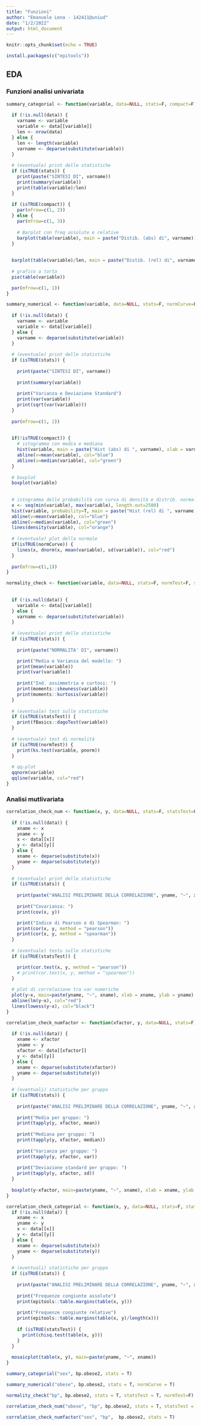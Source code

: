 ```yaml
---
title: "Funzioni"
author: "Emanuele Lena - 142411@uniud"
date: "1/2/2022"
output: html_document
---
```


```r
knitr::opts_chunk$set(echo = TRUE)
```


```r
install.packages(c("epitools"))
```


## EDA

### Funzioni analisi univariata

```r
summary_categorial <- function(variable, data=NULL, stats=F, compact=F) {
  
  if (!is.null(data)) {
    varname <- variable
    variable <- data[[variable]]
    len <- nrow(data)
  } else {
    len <- length(variable)
    varname <- deparse(substitute(variable))
  }
  
  # (eventuale) print delle statistiche
  if (isTRUE(stats)) {
    print(paste("SINTESI DI", varname))
    print(summary(variable))
    print(table(variable)/len)
  }
  
  if (isTRUE(compact)) {
    par(mfrow=c(1, 2))
  } else {
    par(mfrow=c(1, 3))
    
    # Barplot con freq assolute e relative
    barplot(table(variable), main = paste("Distib. (abs) di", varname))
  }
  
  
  barplot(table(variable)/len, main = paste("Distib. (rel) di", varname))
  
  # grafico a torta
  pie(table(variable))

  par(mfrow=c(1, 1))
}

```


```r
summary_numerical <- function(variable, data=NULL, stats=F, normCurve=F, compact=F) {
  
  if (!is.null(data)) {
    varname <- variable
    variable <- data[[variable]]
  } else {
    varname <- deparse(substitute(variable))
  }
  
  # (eventuale) print delle statistiche
  if (isTRUE(stats)) {
    
    print(paste("SINTESI DI", varname))
    
    print(summary(variable))
    
    print("Varianza e Deviazione Standard")
    print(var(variable))
    print(sqrt(var(variable)))
  }
  
  par(mfrow=c(1, 2))
  
  
  if(!isTRUE(compact)) {  
    # istogramma con media e mediana
    hist(variable, main = paste("Hist (abs) di ", varname), xlab = varname)
    abline(v=mean(variable), col="blue")
    abline(v=median(variable), col="green")
  }
  
  # boxplot
  boxplot(variable)
  
  
  # istogramma delle probabilità con curva di densità e distrib. normale sovrapposta
  x <- seq(min(variable), max(variable), length.out=2500)
  hist(variable, probability=T, main = paste("Hist (rel) di ", varname), xlab = varname)
  abline(v=mean(variable), col="blue")
  abline(v=median(variable), col="green")
  lines(density(variable), col="orange")
  
  # (eventuale) plot della normale
  if(isTRUE(normCurve)) {
    lines(x, dnorm(x, mean(variable), sd(variable)), col="red")
  }
  
  par(mfrow=c(1,1))
}
```


```r
normality_check <- function(variable, data=NULL, stats=F, normTest=F, statsTest=F) {
  
  
  if (!is.null(data)) {
    variable <- data[[variable]]
  } else {
    varname <- deparse(substitute(variable))
  }
  
  # (eventuale) print delle statistiche
  if (isTRUE(stats)) {
    
    print(paste("NORMALITA' DI", varname))

    print("Media e Varianza del modello: ")
    print(mean(variable))
    print(var(variable))
    
    print("Ind. assimmetria e curtosi: ")
    print(moments::skewness(variable))
    print(moments::kurtosis(variable))
  }
  
  # (eventuale) test sulle statistiche
  if (isTRUE(statsTest)) {
    print(fBasics::dagoTest(variable))
  }
  
  # (eventuale) test di normalità
  if (isTRUE(normTest)) {
    print(ks.test(variable, pnorm))
  }
  
  # qq-plot
  qqnorm(variable)
  qqline(variable, col="red")
}
```


### Analisi mutlivariata

```r
correlation_check_num <- function(x, y, data=NULL, stats=F, statsTest=F) {
  
  if (!is.null(data)) {
    xname <- x
    yname <- y
    x <- data[[x]]
    y <- data[[y]]
  } else {
    xname <- deparse(substitute(x))
    yname <- deparse(substitute(y))
  }
  
  # (eventuale) print delle statistiche
  if (isTRUE(stats)) {
    
    print(paste("ANALISI PRELIMINARE DELLA CORRELAZIONE", yname, "~", xname))
    
    print("Covarianza: ")
    print(cov(x, y))

    print("Indice di Pearson e di Spearman: ")
    print(cor(x, y, method = "pearson"))
    print(cor(x, y, method = "spearman"))
  }
  
  # (eventuale) testu sulle statistiche
  if (isTRUE(statsTest)) {

    print(cor.test(x, y, method = "pearson"))
    # print(cor.test(x, y, method = "spearman"))
  }
  
  # plot di correlazione tra var numeriche
  plot(y~x, main=paste(yname, "~", xname), xlab = xname, ylab = yname)
  abline(lm(y~x), col="red")
  lines(lowess(y~x), col="black")
}
```

```r
correlation_check_numfactor <- function(xfactor, y, data=NULL, stats=F) {
  
  if (!is.null(data)) {
    xname <- xfactor
    yname <- y
    xfactor <- data[[xfactor]]
    y <- data[[y]]
  } else {
    xname <- deparse(substitute(xfactor))
    yname <- deparse(substitute(y))
  }
  
  # (eventuali) statistiche per gruppo 
  if (isTRUE(stats)) {
    
    print(paste("ANALISI PRELIMINARE DELLA CORRELAZIONE", yname, "~", xname))
    
    print("Media per gruppo: ")
    print(tapply(y, xfactor, mean))
    
    print("Mediana per gruppo: ")
    print(tapply(y, xfactor, median))
    
    print("Varianza per gruppo: ")
    print(tapply(y, xfactor, var))
    
    print("Deviazione standard per gruppo: ")
    print(tapply(y, xfactor, sd))
  }
  
  boxplot(y~xfactor, main=paste(yname, "~", xname), xlab = xname, ylab = yname)
}
```

```r
correlation_check_categorial <- function(x, y, data=NULL, stats=F, statsTest=F) {
  if (!is.null(data)) {
    xname <- x
    yname <- y
    x <- data[[x]]
    y <- data[[y]]
  } else {
    xname <- deparse(substitute(x))
    yname <- deparse(substitute(y))
  }
  
  # (eventuali) statistiche per gruppo 
  if (isTRUE(stats)) {
    
    print(paste("ANALISI PRELIMINARE DELLA CORRELAZIONE", yname, "~", xname))
    
    print("Frequenze congiunte assolute")
    print(epitools::table.margins(table(x, y)))
    
    print("Frequenze congiunte relative")
    print(epitools::table.margins(table(x, y)/length(x)))
    
    if (isTRUE(statsTest)) {
      print(chisq.test(table(x, y)))
    }
  }
  
  mosaicplot(table(x, y), main=paste(yname, "~", xname))
}
```



```r
summary_categorial("sex", bp.obese2, stats = T)
```

```r
summary_numerical("obese", bp.obese2, stats = T, normCurve = T)
```

```r
normality_check("bp", bp.obese2, stats = T, statsTest = T, normTest=F)
```

```r
correlation_check_num("obese", "bp", bp.obese2, stats = T, statsTest = T)
```

```r
correlation_check_numfactor("sex", "bp",  bp.obese2, stats = T)
```








